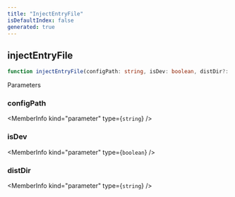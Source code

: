 ```yaml
---
title: "InjectEntryFile"
isDefaultIndex: false
generated: true
---
```



<!-- This file was generated from the CommandKit source. Do not modify. Instead, re-run the "docgen" script -->


## injectEntryFile

<GenerationInfo sourceFile="packages/commandkit/src/cli/build.ts" sourceLine="142" packageName="commandkit" />



```ts title="Signature"
function injectEntryFile(configPath: string, isDev: boolean, distDir?: string): void
```
Parameters

### configPath

<MemberInfo kind="parameter" type={`string`} />

### isDev

<MemberInfo kind="parameter" type={`boolean`} />

### distDir

<MemberInfo kind="parameter" type={`string`} />

